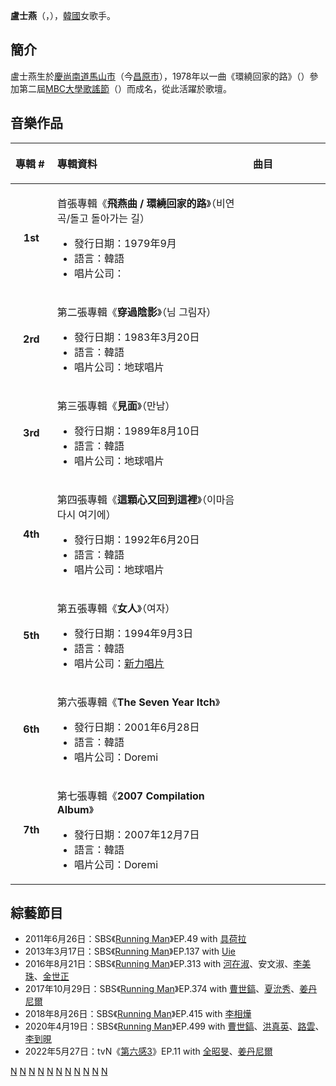 {{藝人
| 姓名     = 盧士燕
| 類型     = 女歌手
| 圖片     = No Sa-Yeon from acrofan.jpg
| 圖片尺寸 = 
| 圖片簡介 = 
| 外文名   = 노사연
| 外文     = ko
| 羅馬拼音 = No Sa Yeon
| 暱稱     = 金槍魚姐姐
| 國籍     = {{KOR}}
| 民族     = [[朝鮮族|朝鮮族]]
| 籍貫     = 
| 出生日期 = {{birth_date_and_age|1957|3|3}}
| 出生地點 = {{KOR}}[[慶尚南道|慶尚南道]][[馬山市|馬山市]]
| 逝世日期 = 
| 逝世地點 = 
| 職業     = 歌手
| 語言     = [[韓國語|韓國語]]
| 教育程度 = [[檀國大學|檀國大學]]國文系
| 宗教信仰 = [[新教|新教]]
| 配偶     = {{link-ko|李茂松|이무송}}（{{lang|ko|이무송}}）
| 出道作   = 環繞回家的路（{{lang|ko|돌고 돌아가는 길}}）
| 出道日期 = 1978年
| 活躍年代 = 1978年－
| 唱片公司 = 
| 經紀公司 = 
| 網站     = 
}}
{{Korean
|hangul= 노사연
|hanja= 盧士燕
|rr= No Sa Yeon
}}

'''盧士燕'''（{{lang-ko|노사연}}，{{bd|1957年|3月3日|||catIdx=No盧}}），[[韓國|韓國]]女歌手。

==簡介==
盧士燕生於[[慶尚南道|慶尚南道]][[馬山市|馬山市]]（今[[昌原市|昌原市]]），1978年以一曲《環繞回家的路》（{{lang-ko|돌고 돌아가는 길}}）參加第二屆[[MBC大學歌謠節|MBC大學歌謠節]]（{{lang-ko|MBC 대학가요제}}）而成名，從此活躍於歌壇。

== 音樂作品 ==
{| class="wikitable"
!align="left" width="75px"| 專輯 #
!align="left" width="500px"| 專輯資料
!align="left" width="200px"| 曲目
|- bgcolor="#F0F8FF"
|align="center"| '''1st'''
|首張專輯《'''飛燕曲 / 環繞回家的路'''》（비연곡/돌고 돌아가는 길）
* 發行日期：1979年9月
* 語言：韓語
* 唱片公司：{{link-ko|地球唱片|지구레코드}}
|style="font-size: 85%"|
{{hidden|曲目|
# 飛燕曲（비연곡）
# 送你我的儲蓄（나를 보내신다면）
# （임이 가신다면）
# 鳳凰的夜花園（불새야 동산으로）
# 天空下的孩子（하늘아래 아이들）
# 環繞回家的路（돌고 돌아가는 길）
# 愛是永遠（사랑은 언제나）
# 中午下午（오후의 한낮）
# （먼길 떠난임）
# 我的祖國（나의 조국）}}
|- bgcolor="#FFFFFF"
|align="center"| '''2rd'''
|第二張專輯《'''穿過陰影'''》（님 그림자）
* 發行日期：1983年3月20日
* 語言：韓語
* 唱片公司：地球唱片
|style="font-size: 85%"|
{{hidden|曲目|
# 我們都有（우리에겐）
# 偉大的偶遇（무작정 좋았어요）
# 再見我的愛人（안녕 내사랑）
# 霧和離別（안개 그리고 이별）
# 你是孤獨的愛情（사랑은 외로움이니）
# 獨路三十年（외길 삼십년）
# （바라볼 수만 있어도）
# 抽象（추상）
# 穿過陰影（님그림자）
# 路（길）}}
|- bgcolor="#F0F8FF"
|align="center"| '''3rd'''
|第三張專輯《'''見面'''》（만남）
* 發行日期：1989年8月10日
* 語言：韓語
* 唱片公司：地球唱片
|style="font-size: 85%"|
{{hidden|曲目|
# 最後接觸（마지막 손길）
# （그대만을）
# 你在雨中（빗속의 너）
# （난 널 잊어야 할까봐）
# （네게 못다준 내사랑이）
# 見面（만남）
# （돌아오지 않는 마음）
# 今晚無法入睡（잠들수 없는 이밤）
# （그대여 이제는）
# 最後接觸（伴奏）（마지막 손길（반주））}}
|- bgcolor="#FFFFFF"
|align="center"| '''4th'''
|第四張專輯《'''這顆心又回到這裡'''》（이마음 다시 여기에）
* 發行日期：1992年6月20日
* 語言：韓語
* 唱片公司：地球唱片
|style="font-size: 85%"|
{{hidden|曲目|
# 這顆心又回到這裡（이마음 다시 여기에）
# 離開那天（남겨진 날들）
# 另一種悲哀（또 하나의 슬픔）
# 沒有理由地喜歡星期六（왠지 좋은 토요일）
# 不要問我為什麼（왜냐고 묻지 말아요）
# （비껴간 사랑）
# 預定見面（예정된 만남）
# 一起（함께）
# 我只知道這種感覺（느낌만으로 알수 있어）
# 在冬季（겨울에）
# Amazing Grace}}
|- bgcolor="#F0F8FF"
|align="center"| '''5th'''
|第五張專輯《'''女人'''》（여자）
* 發行日期：1994年9月3日
* 語言：韓語
* 唱片公司：[[新力唱片|新力唱片]]
|style="font-size: 85%"|
{{hidden|曲目|
# 女人（여자）
# （시링의 에세이）
# （그대 있음에）
# 沒有理由地喜歡星期六（왠지 좋은 토요일）
# 告別 告別（이별 이별）
# 哀歌（애가）
# （가을 앓이）
# 當明天來臨（내일이 오면）
# （당신께 갑니다）}}
|- bgcolor="#FFFFFF"
|align="center"| '''6th'''
|第六張專輯《'''The Seven Year Itch'''》
* 發行日期：2001年6月28日
* 語言：韓語
* 唱片公司：Doremi
|style="font-size: 85%"|
{{hidden|曲目|
# Prologue
# 沒有任何（아무라도）
# 正如以前（예전처럼）
# 女人（여자）
# 再見我的愛人（안녕 내사랑）
# 沒有你的日子（너 없는 하루）
# （희망가）
# 希望（소망）
# 仍然（그대로）
# Epilogue
# 我愛你（사랑합니다）}}
|- bgcolor="#F0F8FF"
|align="center"| '''7th'''
|第七張專輯《'''2007 Compilation Album'''》
* 發行日期：2007年12月7日
* 語言：韓語
* 唱片公司：Doremi
|style="font-size: 85%"|
{{hidden|曲目|
# 愛（사랑）
# 團圓（재회）
# 無盡的愛（끝없는 사랑）
# 冬季茶館（그 겨울의 찻집）
# 這顆心又回到這裡（이마음 다시 여기에）
# （화장을 고치고）
# 伴隨（동행）
# 微笑（미소）
# 穿過陰影（님그림자）
# Q
# Amazing Grace
# 見面（만남）}}
|}

== 綜藝節目 ==
*2011年6月26日：SBS《[[Running_Man|Running Man]]》EP.49 with [[具荷拉|具荷拉]]
*2013年3月17日：SBS《[[Running_Man|Running Man]]》EP.137 with [[Uie|Uie]]
*2016年8月21日：SBS《[[Running_Man|Running Man]]》EP.313 with [[河在淑|河在淑]]、安文淑、[[李美珠|李美珠]]、[[世正|金世正]]
*2017年10月29日：SBS《[[Running_Man|Running Man]]》EP.374 with [[曹世鎬|曹世鎬]]、[[夏沇秀|夏沇秀]]、[[姜丹尼爾|姜丹尼爾]]
*2018年8月26日：SBS《[[Running_Man|Running Man]]》EP.415 with [[李相燁|李相燁]]
*2020年4月19日：SBS《[[Running_Man|Running Man]]》EP.499 with [[曹世鎬|曹世鎬]]、[[洪真英|洪真英]]、[[金錫佑|路雲]]、[[李到晛|李到晛]]
*2022年5月27日：tvN《[[第六感_(第三季)|第六感3]]》EP.11 with [[全昭旻|全昭旻]]、[[姜丹尼爾|姜丹尼爾]]

{{Fantastic Duo}}

[[Category:韓國女歌手|N]]
[[Category:韓國流行音樂歌手|N]]
[[Category:韓語流行音樂歌手|N]]
[[Category:韓國電視主持人|N]]
[[Category:韓國廣播主持人|N]]
[[Category:韓國新教徒|N]]
[[Category:韓國音樂劇演員|N]]
[[Category:檀國大學校友|N]]
[[Category:慶尚南道出身人物|N]]
[[Category:盧姓|N]]
[[Category:韓國新教徒|N]]